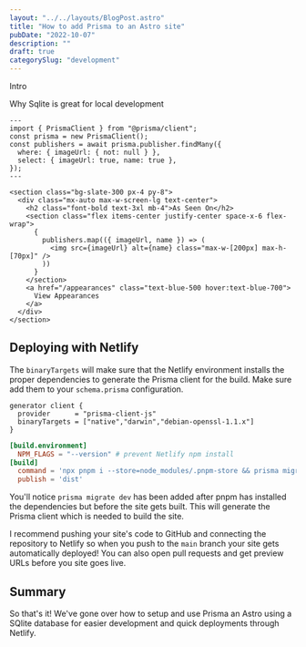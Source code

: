 ```yaml
---
layout: "../../layouts/BlogPost.astro"
title: "How to add Prisma to an Astro site"
pubDate: "2022-10-07"
description: ""
draft: true
categorySlug: "development"
---
```


Intro

Why Sqlite is great for local development

```astro
---
import { PrismaClient } from "@prisma/client";
const prisma = new PrismaClient();
const publishers = await prisma.publisher.findMany({
  where: { imageUrl: { not: null } },
  select: { imageUrl: true, name: true },
});
---

<section class="bg-slate-300 px-4 py-8">
  <div class="mx-auto max-w-screen-lg text-center">
    <h2 class="font-bold text-3xl mb-4">As Seen On</h2>
    <section class="flex items-center justify-center space-x-6 flex-wrap">
      {
        publishers.map(({ imageUrl, name }) => (
          <img src={imageUrl} alt={name} class="max-w-[200px] max-h-[70px]" />
        ))
      }
    </section>
    <a href="/appearances" class="text-blue-500 hover:text-blue-700">
      View Appearances
    </a>
  </div>
</section>
```

## Deploying with Netlify

The `binaryTargets` will make sure that the Netlify environment installs the proper dependencies to generate the Prisma client for the build. Make sure add them to your `schema.prisma` configuration.

```prisma title="prism/schema.prisma"
generator client {
  provider      = "prisma-client-js"
  binaryTargets = ["native","darwin","debian-openssl-1.1.x"]
}
```

```toml {4}
[build.environment]
  NPM_FLAGS = "--version" # prevent Netlify npm install
[build]
  command = 'npx pnpm i --store=node_modules/.pnpm-store && prisma migrate dev && npm run build'
  publish = 'dist'
```

You'll notice `prisma migrate dev` has been added after pnpm has installed the dependencies but before the site gets built. This will generate the Prisma client which is needed to build the site.

I recommend pushing your site's code to GitHub and connecting the repository to Netlify so when you push to the `main` branch your site gets automatically deployed! You can also open pull requests and get preview URLs before you site goes live.

## Summary

So that's it! We've gone over how to setup and use Prisma an Astro using a SQlite database for easier development and quick deployments through Netlify.
